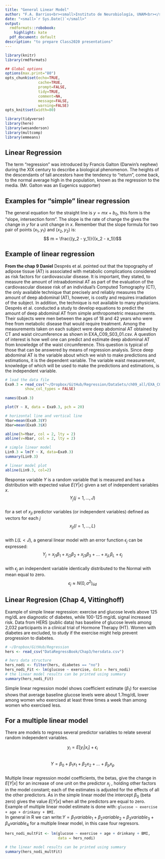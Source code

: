 ```yaml
---
title: "General Linear Model"
author: "F.A. Barrios<br><small>Instituto de Neurobiología, UNAM<br></small>"
date: "<small>`r Sys.Date()`</small>"
output:
  rmdformats::robobook:
    highlight: kate
  pdf_document: default
description: "to prepare Class2020 presentations"
---
```



```r
library(knitr)
library(rmdformats)

## Global options
options(max.print="80")
opts_chunk$set(echo=TRUE,
               cache=TRUE,
               prompt=FALSE,
               tidy=TRUE,
               comment=NA,
               message=FALSE,
               warning=FALSE)
opts_knit$set(width=80)
```

```r
library(tidyverse)
library(here)
library(wesanderson)
library(multcomp)
library(emmeans)

```

## Linear Regression  

The term "regression" was introduced by Francis Galton (Darwin's nephew) during the XIX century to describe a biological phenomenon.  The heights of the descendants of tall ancestors have the tendency to "return", come back, to the normal average high in the population, known as the regression to the media. (Mr. Galton was an Eugenics supporter)  

## Examples for "simple" linear regression  

The general equation for the straight line is $y = mx + b_0$, this form is the "slope, intersection form". The slope is the rate of change the gives the change in $y$ for a unit change in $x$. Remember that the slope formula for two pair of points $(x_1, y_1)$ and $(x_2, y_2)$ is:  
$$ m = \frac{(y_2 - y_1)}{(x_2 - x_1)}$$  

## Example of linear regression  

**From the chap 9 Daniel** Després et al. pointed out that the topography of adipose tissue (AT) is associated with metabolic complications considered as risk factors for cardiovascular disease. It is important, they stated, to measure the amount of intraabdominal AT as part of the evaluation of the cardiovascular disease risk of an individual's Computed Tomography (CT), the only available technique that precisely and reliably measures the amount of deep abdominal (AT), however, is costly and requires irradiation of the subject. In addition, the technique is not available to many physicians. Després et al. conducted a study to develop equations to predict the amount of deep abdominal AT from simple anthropometric measurements. Their subjects were men between the ages of 18 and 42 years who were free from metabolic disease that would require treatment. Among the measurements taken on each subject were deep abdominal AT obtained by CT and waist circumference as shown in EXA_C09_S03_01.csv. A question of interest is how well one can predict and estimate deep abdominal AT from knowledge of the waist circumference. This question is typical of those that can be answered by means of regression analysis. Since deep abdominal AT is the variable about which we wish to make predictions and estimations, it is the dependent variable. The variable waist measurement, knowledge of which will be used to make the predictions and estimations, is the independent variable.  

```r
# load the data file
Exa9.3 = read_csv("~/Dropbox/GitHub/Regression/DataSets/ch09_all/EXA_C09_S03_01.csv",
         show_col_types = FALSE)
         
names(Exa9.3)

plot(Y ~ X, data = Exa9.3, pch = 20)

# horizontal line and vertical line
Ybar=mean(Exa9.3$Y)
Xbar=mean(Exa9.3$X)

abline(h=Ybar, col = 2, lty = 2)
abline(v=Xbar, col = 2, lty = 2)

# simple linear model
Lin9.3 = lm(Y ~ X, data=Exa9.3)
summary(Lin9.3)

# linear model plot
abline(Lin9.3, col=2)
```
Response variable $Y$ is a random variable that is measured and has a distribution with expected value $E(Y|x)$ given a set of independent variables $x$.  
$$Y_j (j=1, . . . , J)$$  
for a set of $x_{jl}$ predictor variables (or independent variables) defined as vectors for each $j$  
$$ x_{jl} (l=1, . . . , L)$$  
with $L(L<J)$, a general linear model with an error function $\epsilon_j$ can be expressed:  
$$Y_j = x_{j1}\beta_1 + x_{j2}\beta_2 + x_{j3}\beta_3 + . . . + x_{jL}\beta_L + \epsilon_j$$  
with $\epsilon_j$ an independent variable identically distributed to the Normal with mean equal to zero.  
$$\epsilon_j \approx N(0,\sigma^2)_{iid}$$  

## Linear Regresion (Chap 4, Vittinghoff)  

Example of simple linear regression: exercise and glucose levels above 125 mg/dL are diagnostic of diabetes, while 100-125 mg/dL signal increased risk. Data from HERS (public data) has baseline of glucose levels among 2,032 participants in a clinical trial of Hormone Therapy (HT). Women with diabetes are excluded, to study if the exercise might help prevent progression to diabetes.  

```r
# ~/Dropbox/GitHub/Regression
hers <- read_csv("DataRegressBook/Chap3/hersdata.csv")

# hers data structure
hers_nodi <- filter(hers, diabetes == "no")
hers_nodi_Fit <- lm(glucose ~ exercise, data = hers_nodi)
# the linear model results can be printed using summary
summary(hers_nodi_Fit)
```

Simple linear regression model shows coefficient estimate ($\beta_1$) for exercise shows that average baseline glucose levels were about 1.7mg/dL lower among women who exercised at least three times a week than among women who exercised less.  

## For a multiple linear model  

There are models to regress several predictor variables to relate several random independent variables.  

$$y_i = E[y_i|x_i] + \epsilon_i$$  
$$Y = \beta_0 + \beta_1 x_{1} + \beta_2 x_{2} + \dots + \beta_p x_{p}$$  
Multiple linear regression model coefficients, the betas, give the change in $E[Y|x]$ for an increase of one unit on the predictor $x_j$ , holding other factors in the model constant; each of the estimates is adjusted for the effects of all the other predictors. As in the simple linear model the intercept $\beta_0$ (beta zero) gives the value $E[Y|x]$ when all the predictors are equal to zero. Example of multiple linear model estimate is done with:  `glucose ~ exercise + age + drinkany + BMI`.  
In general in R we can write:$Y = \beta_1 variable_1 + \beta_2 variable_2 + \beta_3 variable_3 + \beta_4 variable_4$ for a multiple linear model, in this case four regresors.  

```r
hers_nodi_multFit <- lm(glucose ~ exercise + age + drinkany + BMI,
                        data = hers_nodi)

# the linear model results can be printed using summary
summary(hers_nodi_multFit)
```

